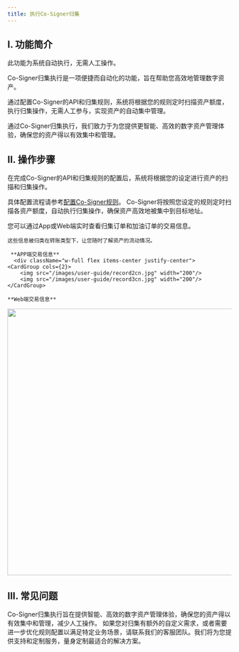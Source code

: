 ```yaml
---
title: 执行Co-Signer归集
---
```


## I. 功能简介

<Tip> 
此功能为系统自动执行，无需人工操作。
</Tip> 

Co-Signer归集执行是一项便捷而自动化的功能，旨在帮助您高效地管理数字资产。

通过配置Co-Signer的API和归集规则，系统将根据您的规则定时扫描资产额度，执行归集操作，无需人工参与，实现资产的自动集中管理。

通过Co-Signer归集执行，我们致力于为您提供更智能、高效的数字资产管理体验，确保您的资产得以有效集中和管理。


## II. 操作步骤

<Steps>
<Step title="配置API和归集规则">
   在完成Co-Signer的API和归集规则的配置后，系统将根据您的设定进行资产的扫描和归集操作。
   
   具体配置流程请参考[配置Co-Signer规则](/help-center/manage-mpc/consolidation/co-signer/rules)。
</Step>
<Step title="定时执行归集">
    Co-Signer将按照您设定的规则定时扫描各资产额度，自动执行归集操作，确保资产高效地被集中到目标地址。

</Step>
<Step title="实时查看订单信息">
    您可以通过App或Web端实时查看归集订单和加油订单的交易信息。
    
    这些信息被归类在转账类型下，让您随时了解资产的流动情况。
    
     **APP端交易信息**
      <div className="w-full flex items-center justify-center">
    <CardGroup cols={2}>
        <img src="/images/user-guide/record2cn.jpg" width="200"/>
        <img src="/images/user-guide/record3cn.jpg" width="200"/>
    </CardGroup>
</div>
    
    **Web端交易信息**

   <div className="w-full flex items-center justify-center">
    <img src="/images/user-guide/record1cn.png" width="600"/>
</div>

</Step>
</Steps>



## III. 常见问题
<Accordion title="为什么需要执行Co-Signer归集？">
Co-Signer归集执行旨在提供智能、高效的数字资产管理体验，确保您的资产得以有效集中和管理，减少人工操作。
</Accordion>

<Accordion title="如何处理自定义需求？">
如果您对归集有额外的自定义需求，或者需要进一步优化规则配置以满足特定业务场景，请联系我们的客服团队。我们将为您提供支持和定制服务，量身定制最适合的解决方案。
</Accordion>

